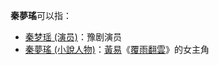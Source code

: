 '''秦夢瑤'''可以指：

*[[秦梦瑶_(演员)|秦梦瑶 (演员)]]：豫剧演员
*[[秦夢瑤_(小說人物)|秦夢瑤 (小說人物)]]：[[黃易|黃易]]《[[覆雨翻雲|覆雨翻雲]]》的女主角
{{disambig||Cat=三字秦姓人名消歧义}}